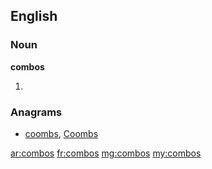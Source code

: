 ==English==

===Noun===
'''combos'''

# {{plural of|[[combo]]}}

===Anagrams===
* [[coombs#English|coombs]], [[Coombs#English|Coombs]]

[[ar:combos]]
[[fr:combos]]
[[mg:combos]]
[[my:combos]]